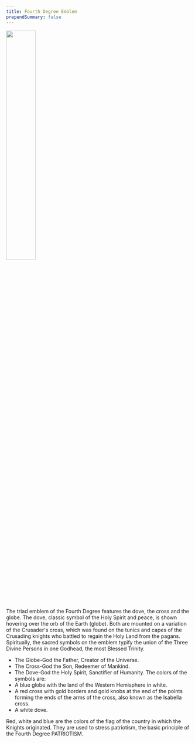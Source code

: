 ```yaml
---
title: Fourth Degree Emblem
prependSummary: false
---
```


<Image src="/api/images/Web/4th_degree-clr.png" float="right" width="40%" />

The triad emblem of the Fourth Degree features the dove, the cross and the globe. The dove,
classic symbol of the Holy Spirit and peace, is shown hovering over the orb of the Earth (globe).
Both are mounted on a variation of the Crusader's cross, which was found on the tunics and
capes of the Crusading knights who battled to regain the Holy Land from the pagans.
Spiritually, the sacred symbols on the emblem typify the union of the Three Divine Persons in one Godhead,
the most Blessed Trinity.

- The Globe-God the Father, Creator of the Universe.
- The Cross-God the Son, Redeemer of Mankind.
- The Dove-God the Holy Spirit, Sanctifier of Humanity.
  The colors of the symbols are:
- A blue globe with the land of the Western Hemisphere in white.
- A red cross with gold borders and gold knobs at the end of the points forming the ends of the arms of the cross, also known as the Isabella cross.
- A white dove.

Red, white and blue are the colors of the flag of the country in which the Knights originated. They are used to stress patriotism, the basic principle of the Fourth Degree PATRIOTISM.
